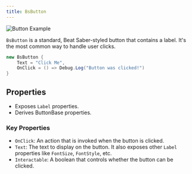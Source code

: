 ```yaml
---
title: BsButton
---
```


![Button Example](/assets/bsbutton.png)

`BsButton` is a standard, Beat Saber-styled button that contains a label. It's the most common way to handle user clicks.

```csharp
new BsButton {
    Text = "Click Me",
    OnClick = () => Debug.Log("Button was clicked!")
}
```

## Properties
- Exposes `Label` properties.
- Derives ButtonBase properties.
### Key Properties
- `OnClick`: An action that is invoked when the button is clicked.
- `Text`: The text to display on the button. It also exposes other `Label` properties like `FontSize`, `FontStyle`, etc.
- `Interactable`: A boolean that controls whether the button can be clicked.
